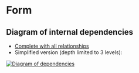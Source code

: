 
<Meta title="Develop/Packages/Upload" />

# Form

## Diagram of internal dependencies

* [Complete with all relationships](./images/depcruise-extended-genesys-ui-upload.svg)
* Simplified version (depth limited to 3 levels):

[![Diagram of dependencies](./images/depcruise-simple-genesys-ui-upload.svg)](./images/depcruise-simple-genesys-ui-upload.svg)

